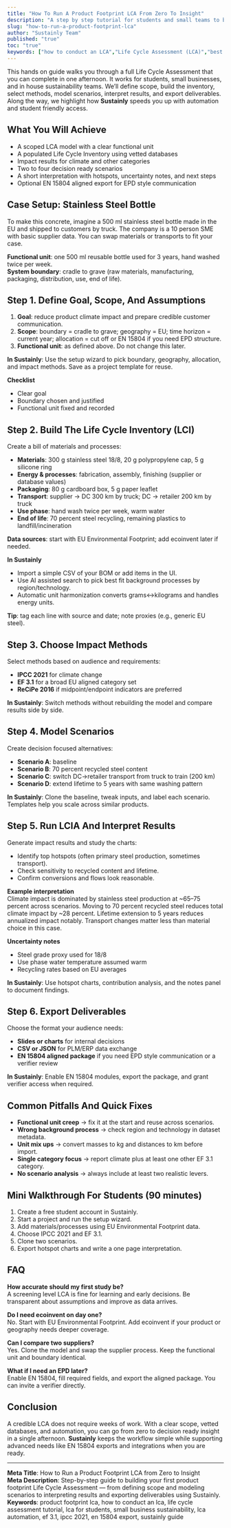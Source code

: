```yaml
---
title: "How To Run A Product Footprint LCA From Zero To Insight"
description: "A step by step tutorial for students and small teams to build a credible Life Cycle Assessment, compare scenarios, and export results."
slug: "how-to-run-a-product-footprint-lca"
author: "Sustainly Team"
published: "true"
toc: "true"
keywords: ["how to conduct an LCA","Life Cycle Assessment (LCA)","best practices for LCA software","affordable LCA tools","automated tools","regulatory compliance","sustainable business"]
---
```


This hands on guide walks you through a full Life Cycle Assessment that you can complete in one afternoon. It works for students, small businesses, and in house sustainability teams. We’ll define scope, build the inventory, select methods, model scenarios, interpret results, and export deliverables. Along the way, we highlight how **Sustainly** speeds you up with automation and student friendly access.

## What You Will Achieve

- A scoped LCA model with a clear functional unit
- A populated Life Cycle Inventory using vetted databases
- Impact results for climate and other categories
- Two to four decision ready scenarios
- A short interpretation with hotspots, uncertainty notes, and next steps
- Optional EN 15804 aligned export for EPD style communication

## Case Setup: Stainless Steel Bottle

To make this concrete, imagine a 500 ml stainless steel bottle made in the EU and shipped to customers by truck. The company is a 10 person SME with basic supplier data. You can swap materials or transports to fit your case.

**Functional unit**: one 500 ml reusable bottle used for 3 years, hand washed twice per week.\
**System boundary**: cradle to grave (raw materials, manufacturing, packaging, distribution, use, end of life).

## Step 1. Define Goal, Scope, And Assumptions

1. **Goal**: reduce product climate impact and prepare credible customer communication.
2. **Scope**: boundary = cradle to grave; geography = EU; time horizon = current year; allocation = cut off or EN 15804 if you need EPD structure.
3. **Functional unit**: as defined above. Do not change this later.

**In Sustainly**: Use the setup wizard to pick boundary, geography, allocation, and impact methods. Save as a project template for reuse.

**Checklist**

- Clear goal
- Boundary chosen and justified
- Functional unit fixed and recorded

## Step 2. Build The Life Cycle Inventory (LCI)

Create a bill of materials and processes:

- **Materials**: 300 g stainless steel 18/8, 20 g polypropylene cap, 5 g silicone ring
- **Energy & processes**: fabrication, assembly, finishing (supplier or database values)
- **Packaging**: 80 g cardboard box, 5 g paper leaflet
- **Transport**: supplier → DC 300 km by truck; DC → retailer 200 km by truck
- **Use phase**: hand wash twice per week, warm water
- **End of life**: 70 percent steel recycling, remaining plastics to landfill/incineration

**Data sources**: start with EU Environmental Footprint; add ecoinvent later if needed.

**In Sustainly**

- Import a simple CSV of your BOM or add items in the UI.
- Use AI assisted search to pick best fit background processes by region/technology.
- Automatic unit harmonization converts grams↔kilograms and handles energy units.

**Tip**: tag each line with source and date; note proxies (e.g., generic EU steel).

## Step 3. Choose Impact Methods

Select methods based on audience and requirements:

- **IPCC 2021** for climate change
- **EF 3.1** for a broad EU aligned category set
- **ReCiPe 2016** if midpoint/endpoint indicators are preferred

**In Sustainly**: Switch methods without rebuilding the model and compare results side by side.

## Step 4. Model Scenarios

Create decision focused alternatives:

- **Scenario A**: baseline
- **Scenario B**: 70 percent recycled steel content
- **Scenario C**: switch DC→retailer transport from truck to train (200 km)
- **Scenario D**: extend lifetime to 5 years with same washing pattern

**In Sustainly**: Clone the baseline, tweak inputs, and label each scenario. Templates help you scale across similar products.

## Step 5. Run LCIA And Interpret Results

Generate impact results and study the charts:

- Identify top hotspots (often primary steel production, sometimes transport).
- Check sensitivity to recycled content and lifetime.
- Confirm conversions and flows look reasonable.

**Example interpretation**\
Climate impact is dominated by stainless steel production at ~65–75 percent across scenarios. Moving to 70 percent recycled steel reduces total climate impact by ~28 percent. Lifetime extension to 5 years reduces annualized impact notably. Transport changes matter less than material choice in this case.

**Uncertainty notes**

- Steel grade proxy used for 18/8
- Use phase water temperature assumed warm
- Recycling rates based on EU averages

**In Sustainly**: Use hotspot charts, contribution analysis, and the notes panel to document findings.

## Step 6. Export Deliverables

Choose the format your audience needs:

- **Slides or charts** for internal decisions
- **CSV or JSON** for PLM/ERP data exchange
- **EN 15804 aligned package** if you need EPD style communication or a verifier review

**In Sustainly**: Enable EN 15804 modules, export the package, and grant verifier access when required.

## Common Pitfalls And Quick Fixes

- **Functional unit creep** → fix it at the start and reuse across scenarios.
- **Wrong background process** → check region and technology in dataset metadata.
- **Unit mix ups** → convert masses to kg and distances to km before import.
- **Single category focus** → report climate plus at least one other EF 3.1 category.
- **No scenario analysis** → always include at least two realistic levers.

## Mini Walkthrough For Students (90 minutes)

1. Create a free student account in Sustainly.
2. Start a project and run the setup wizard.
3. Add materials/processes using EU Environmental Footprint data.
4. Choose IPCC 2021 and EF 3.1.
5. Clone two scenarios.
6. Export hotspot charts and write a one page interpretation.

## FAQ

**How accurate should my first study be?**\
A screening level LCA is fine for learning and early decisions. Be transparent about assumptions and improve as data arrives.

**Do I need ecoinvent on day one?**\
No. Start with EU Environmental Footprint. Add ecoinvent if your product or geography needs deeper coverage.

**Can I compare two suppliers?**\
Yes. Clone the model and swap the supplier process. Keep the functional unit and boundary identical.

**What if I need an EPD later?**\
Enable EN 15804, fill required fields, and export the aligned package. You can invite a verifier directly.

## Conclusion

A credible LCA does not require weeks of work. With a clear scope, vetted databases, and automation, you can go from zero to decision ready insight in a single afternoon. **Sustainly** keeps the workflow simple while supporting advanced needs like EN 15804 exports and integrations when you are ready.

---

**Meta Title**: How to Run a Product Footprint LCA from Zero to Insight  
**Meta Description**: Step-by-step guide to building your first product footprint Life Cycle Assessment — from defining scope and modeling scenarios to interpreting results and exporting deliverables using Sustainly.  
**Keywords**: product footprint lca, how to conduct an lca, life cycle assessment tutorial, lca for students, small business sustainability, lca automation, ef 3.1, ipcc 2021, en 15804 export, sustainly guide

